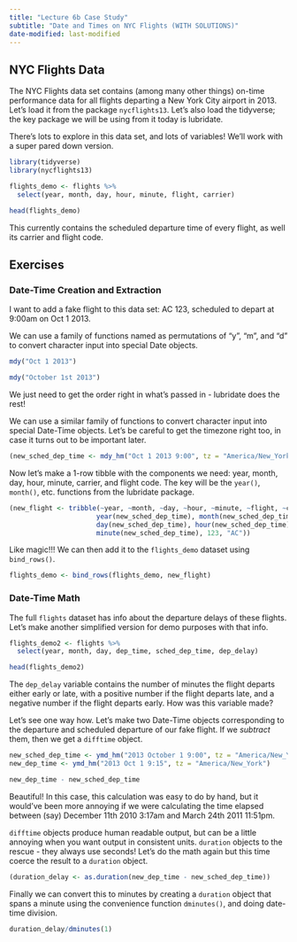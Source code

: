 ```yaml
---
title: "Lecture 6b Case Study"
subtitle: "Date and Times on NYC Flights (WITH SOLUTIONS)"
date-modified: last-modified
---
```


## NYC Flights Data

The NYC Flights data set contains (among many other things) on-time performance data for all flights departing a New York City airport in 2013. Let’s load it from the package `nycflights13`. Let’s also load the tidyverse; the key package we will be using from it today is lubridate.

There’s lots to explore in this data set, and lots of variables! We’ll work with a super pared down version.

```r
library(tidyverse)
library(nycflights13)

flights_demo <- flights %>% 
  select(year, month, day, hour, minute, flight, carrier)

head(flights_demo)
```

This currently contains the scheduled departure time of every flight, as well its carrier and flight code.

## Exercises

### **Date-Time Creation and Extraction**

I want to add a fake flight to this data set: AC 123, scheduled to depart at 9:00am on Oct 1 2013.

We can use a family of functions named as permutations of “y”, “m”, and “d” to convert character input into special Date objects.

```r
mdy("Oct 1 2013")
```

```r
mdy("October 1st 2013")
```

We just need to get the order right in what’s passed in - lubridate does the rest!

We can use a similar family of functions to convert character input into special Date-Time objects. Let’s be careful to get the timezone right too, in case it turns out to be important later.

```r
(new_sched_dep_time <- mdy_hm("Oct 1 2013 9:00", tz = "America/New_York"))
```

Now let’s make a 1-row tibble with the components we need: year, month, day, hour, minute, carrier, and flight code. The key will be the `year()`, `month()`, etc. functions from the lubridate package.

```r
(new_flight <- tribble(~year, ~month, ~day, ~hour, ~minute, ~flight, ~carrier, 
                      year(new_sched_dep_time), month(new_sched_dep_time), 
                      day(new_sched_dep_time), hour(new_sched_dep_time), 
                      minute(new_sched_dep_time), 123, "AC"))
```

Like magic!!! We can then add it to the `flights_demo` dataset using `bind_rows()`.

```r
flights_demo <- bind_rows(flights_demo, new_flight)
```

### **Date-Time Math**

The full `flights` dataset has info about the departure delays of these flights. Let’s make another simplified version for demo purposes with that info.

```r
flights_demo2 <- flights %>% 
  select(year, month, day, dep_time, sched_dep_time, dep_delay)

head(flights_demo2)

```

The `dep_delay` variable contains the number of minutes the flight departs either early or late, with a positive number if the flight departs late, and a negative number if the flight departs early. How was this variable made?

Let’s see one way how. Let’s make two Date-Time objects corresponding to the departure and scheduled departure of our fake flight. If we *subtract* them, then we get a `difftime` object.

```r
new_sched_dep_time <- ymd_hm("2013 October 1 9:00", tz = "America/New_York")
new_dep_time <- ymd_hm("2013 Oct 1 9:15", tz = "America/New_York")

new_dep_time - new_sched_dep_time 
```

Beautiful! In this case, this calculation was easy to do by hand, but it would’ve been more annoying if we were calculating the time elapsed between (say) December 11th 2010 3:17am and March 24th 2011 11:51pm.

`difftime` objects produce human readable output, but can be a little annoying when you want output in consistent units. `duration` objects to the rescue - they always use seconds! Let’s do the math again but this time coerce the result to a `duration` object.

```r
(duration_delay <- as.duration(new_dep_time - new_sched_dep_time))
```

Finally we can convert this to minutes by creating a `duration` object that spans a minute using the convenience function `dminutes()`, and doing date-time division.

```r
duration_delay/dminutes(1)
```
